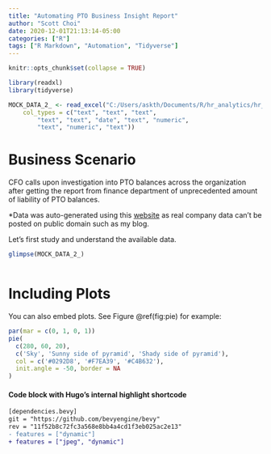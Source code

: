 ```yaml
---
title: "Automating PTO Business Insight Report"
author: "Scott Choi"
date: 2020-12-01T21:13:14-05:00
categories: ["R"] 
tags: ["R Markdown", "Automation", "Tidyverse"]
---
```


```r
knitr::opts_chunk$set(collapse = TRUE)

library(readxl)
library(tidyverse)

MOCK_DATA_2_ <- read_excel("C:/Users/askth/Documents/R/hr_analytics/hr_analytics_blog/hr_blog_analytics/themes/hugo-theme-stack/assets/data/MOCK_DATA (2).xlsx", 
    col_types = c("text", "text", "text", 
        "text", "text", "date", "text", "numeric", 
        "text", "numeric", "text"))

```

# Business Scenario

CFO calls upon investigation into PTO balances across the organization after getting the report from finance department of  unprecedented amount of  liability of PTO balances. 

*Data was auto-generated using this [website](https://www.mockaroo.com/) as real company data can't be posted on public domain such as my blog. 

Let's first study and understand the available data. 

```r





glimpse(MOCK_DATA_2_)



```

# Including Plots

You can also embed plots. See Figure \@ref(fig:pie) for example:

```r
par(mar = c(0, 1, 0, 1))
pie(
  c(280, 60, 20),
  c('Sky', 'Sunny side of pyramid', 'Shady side of pyramid'),
  col = c('#0292D8', '#F7EA39', '#C4B632'),
  init.angle = -50, border = NA
)
```


#### Code block with Hugo's internal highlight shortcode

```diff
[dependencies.bevy]
git = "https://github.com/bevyengine/bevy"
rev = "11f52b8c72fc3a568e8bb4a4cd1f3eb025ac2e13"
- features = ["dynamic"]
+ features = ["jpeg", "dynamic"]
```
